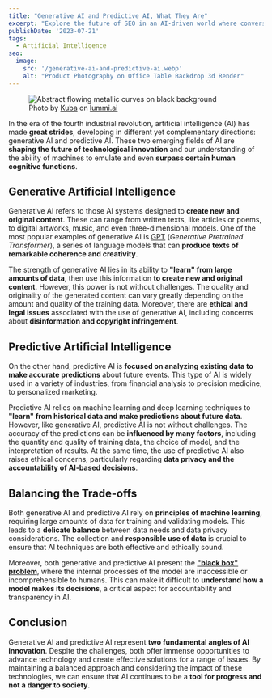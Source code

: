 ```yaml
---
title: "Generative AI and Predictive AI, What They Are"
excerpt: "Explore the future of SEO in an AI-driven world where conversational AI like ChatGPT reshapes search, presenting new challenges and opportunities."
publishDate: '2023-07-21'
tags:
  - Artificial Intelligence
seo:
  image:
    src: '/generative-ai-and-predictive-ai.webp'
    alt: "Product Photography on Office Table Backdrop 3d Render"
---
```


<figure>
  <Image 
    id="cover-img" 
    src={coverImage} 
    loading="eager" 
    priority={true}
    alt="Abstract flowing metallic curves on black background" 
  />
  <figcaption>
    Photo by <a href="https://www.lummi.ai/creator/kubadesign">Kuba</a> on <a href="https://www.lummi.ai/">lummi.ai</a>
  </figcaption>
</figure>

In the era of the fourth industrial revolution, artificial intelligence (AI) has made **great strides**, developing in different yet complementary directions: generative AI and predictive AI. These two emerging fields of AI are **shaping the future of technological innovation** and our understanding of the ability of machines to emulate and even **surpass certain human cognitive functions**.

## Generative Artificial Intelligence

Generative AI refers to those AI systems designed to **create new and original content**. These can range from written texts, like articles or poems, to digital artworks, music, and even three-dimensional models. One of the most popular examples of generative AI is [GPT](https://arxiv.org/abs/2305.10435) (_Generative Pretrained Transformer_), a series of language models that can **produce texts of remarkable coherence and creativity**.

The strength of generative AI lies in its ability to **"learn" from large amounts of data**, then use this information **to create new and original content**. However, this power is not without challenges. The quality and originality of the generated content can vary greatly depending on the amount and quality of the training data. Moreover, there are **ethical and legal issues** associated with the use of generative AI, including concerns about **disinformation and copyright infringement**.

## Predictive Artificial Intelligence

On the other hand, predictive AI is **focused on analyzing existing data to make accurate predictions** about future events. This type of AI is widely used in a variety of industries, from financial analysis to precision medicine, to personalized marketing.

Predictive AI relies on machine learning and deep learning techniques to **"learn" from historical data and make predictions about future data**. However, like generative AI, predictive AI is not without challenges. The accuracy of the predictions can be **influenced by many factors**, including the quantity and quality of training data, the choice of model, and the interpretation of results. At the same time, the use of predictive AI also raises ethical concerns, particularly regarding **data privacy and the accountability of AI-based decisions**.

## Balancing the Trade-offs

Both generative AI and predictive AI rely on **principles of machine learning**, requiring large amounts of data for training and validating models. This leads to a **delicate balance** between data needs and data privacy considerations. The collection and **responsible use of data** is crucial to ensure that AI techniques are both effective and ethically sound.

Moreover, both generative and predictive AI present the [**"black box" problem**](https://projects.research-and-innovation.ec.europa.eu/en/horizon-magazine/opening-black-box-artificial-intelligence), where the internal processes of the model are inaccessible or incomprehensible to humans. This can make it difficult to **understand how a model makes its decisions**, a critical aspect for accountability and transparency in AI.

## Conclusion

Generative AI and predictive AI represent **two fundamental angles of AI innovation**. Despite the challenges, both offer immense opportunities to advance technology and create effective solutions for a range of issues. By maintaining a balanced approach and considering the impact of these technologies, we can ensure that AI continues to be a **tool for progress and not a danger to society**.
